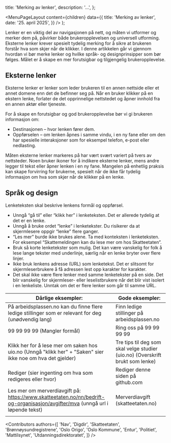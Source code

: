 


  title: 'Merking av lenker',
  description:
    '...',
};

  <MenuPageLayout
    content={children}
    data={{
      title: 'Merking av lenker',
      date: '25. april 2025',
    }}
  />
);

Lenker er en viktig del av navigasjonen på nett, og måten vi utformer og merker dem på, påvirker både brukeropplevelsen og universell utforming. Eksterne lenker krever spesielt tydelig merking for å sikre at brukeren forstår hva som skjer når de klikker. I denne artikkelen går vi gjennom hvordan vi bør merke lenker og hvilke språk- og designprinsipper som bør følges. Målet er å skape en mer forutsigbar og tilgjengelig brukeropplevelse.

## Eksterne lenker
Eksterne lenker er lenker som leder brukeren til en annen nettside eller et annet domene enn det de befinner seg på. Når en bruker klikker på en ekstern lenke, forlater de det opprinnelige nettstedet og åpner innhold fra en annen aktør eller tjeneste.

For å skape en forutsigbar og god brukeropplevelse bør vi gi brukeren informasjon om:

* Destinasjonen – hvor lenken fører dem.
* Oppførselen – om lenken åpnes i samme vindu, i en ny fane eller om den har spesielle interaksjoner som for eksempel telefon, e-post eller nedlasting.

Måten eksterne lenker markeres på har vært svært variert på tvers av nettsteder. Noen bruker ikoner for å indikere eksterne lenker, mens andre legger til tekst eller åpner lenken i en ny fane. Mangelen på enhetlig praksis kan skape forvirring for brukerne, spesielt når de ikke får tydelig informasjon om hva som skjer når de klikker på en lenke. 

## Språk og design
Lenketeksten skal beskrive lenkens formål og oppførsel. 

* Unngå “gå til” eller “klikk her” i lenketeksten. Det er allerede tydelig at det er en lenke. 
* Unngå å bruke ordet “lenke” i lenketekster. Du risikerer da at skjermlesere oppgir “lenke” flere ganger.
* “Les mer” burde ikke brukes alene. Ta med konteksten i lenketeksten. For eksempel “Skattemeldingen kan du lese mer om hos Skatteetaten”. 
* Bruk så korte lenketekster som mulig. Det kan være vanskelig for folk å lese lange tekster med underlinje, særlig når en lenke bryter over flere linjer.
* Ikke bruk lenkens adresse (URL) som lenketekst. Det er slitsomt for skjermleserbrukere å få adressen lest opp karakter for karakter.
* Det skal ikke være flere lenker med samme lenketekster på en side. Det blir vanskelig for skjermleser- eller leselistbrukere når det blir vist isolert i en lenkeliste. Unntak om det er flere lenker som går til samme URL. 

| Dårlige eksempler: | Gode eksempler: |
|---|---|
| På arbeidsplassen.no kan du finne flere ledige stillinger som er relevant for deg (unødvendig lang) | Finn ledige stillinger på arbeidsplassen.no  |
| 99 99 99 99 (Mangler formål) | Ring oss på 99 99 99 99 |
| Klikk her for å lese mer om saken hos uio.no (Unngå "klikk her" + "Saken" sier ikke noe om hva det gjelder) | Tre tips til deg som skal velge studier (uio.no) (Overskrift brukt som lenke) |
| Rediger (sier ingenting om hva som redigeres eller hvor) | Rediger denne siden på github.com |
| Les mer om merverdiavgift på: https://www.skatteetaten.no/nn/bedrift-og-organisasjon/avgifter/mva  (unngå url i løpende tekst) | Merverdiavgift (skatteetaten.no)  |
|  |  |



<Contributors
  authors={[
    'Nav',
    'Digdir',
    'Skatteetaten',
    'Brønnøysundregistrene',
    'Oslo Origo',
    'Oslo Kommune',
    'Entur',
    'Politiet',
    'Mattilsynet',
    'Utdanningsdirektoratet',
  ]}
/>